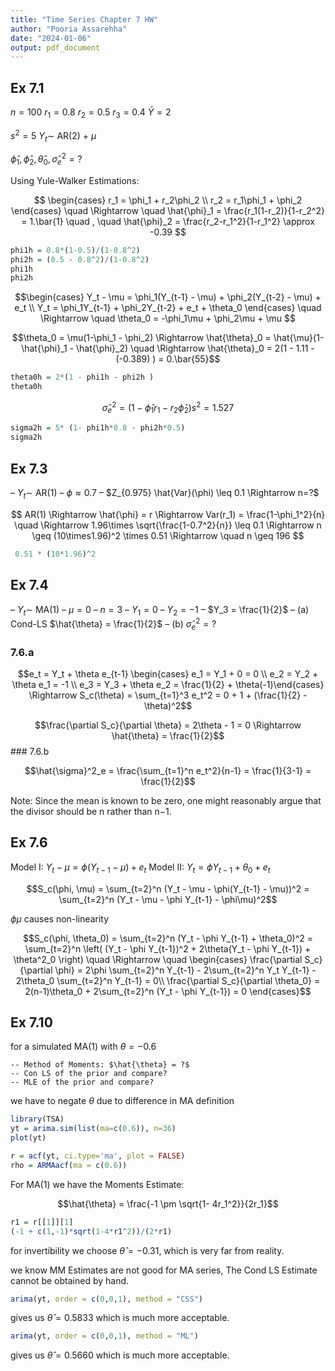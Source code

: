 ```yaml
---
title: "Time Series Chapter 7 HW"
author: "Pooria Assarehha"
date: "2024-01-06"
output: pdf_document
---
```


## Ex 7.1

$n = 100$   $r_1 = 0.8$     $r_2 = 0.5$     $r_3 = 0.4$     $\bar{Y} = 2$

$s^2 = 5$     $Y_t \sim$ AR(2) + $\mu$

$\hat{\phi}_1, \hat{\phi}_2, \hat{\theta}_0, \hat{\sigma}^2_e = ?$

Using Yule-Walker Estimations:

$$
\begin{cases}
r_1 = \phi_1 + r_2\phi_2 \\
r_2 = r_1\phi_1 + \phi_2 
\end{cases} \quad \Rightarrow \quad \hat{\phi}_1 = \frac{r_1(1-r_2)}{1-r_2^2}  = 1.\bar{1}  \quad , \quad \hat{\phi}_2 = \frac{r_2-r_1^2}{1-r_1^2} \approx -0.39 
$$

```r
phi1h = 0.8*(1-0.5)/(1-0.8^2)
phi2h = (0.5 - 0.8^2)/(1-0.8^2)
phi1h
phi2h
```


$$\begin{cases}
Y_t - \mu = \phi_1(Y_{t-1} - \mu) + \phi_2(Y_{t-2} - \mu) + e_t \\
Y_t = \phi_1Y_{t-1} + \phi_2Y_{t-2} + e_t  + \theta_0
\end{cases} \quad \Rightarrow \quad \theta_0 = -\phi_1\mu + \phi_2\mu + \mu $$

$$\theta_0 = \mu(1-\phi_1 - \phi_2) \Rightarrow \hat{\theta}_0 = \hat{\mu}(1-\hat{\phi}_1 - \hat{\phi}_2) \quad \Rightarrow \hat{\theta}_0 = 2(1 - 1.11 - (-0.389) ) = 0.\bar{55}$$
```r
theta0h = 2*(1 - phi1h - phi2h )
theta0h
```

$$\hat{\sigma}_e^2 = \left(1 - \hat{\phi}_1r_1 - r_2\hat{\phi}_2\right)s^2 = 1.527$$

```r
sigma2h = 5* (1- phi1h*0.8 - phi2h*0.5)
sigma2h
```

## Ex 7.3
-- $Y_t \sim$ AR(1)
-- $\phi \approx 0.7$
-- $Z_{0.975} \hat{Var}(\phi) \leq  0.1 \Rightarrow  n=?$

$$
AR(1) \Rightarrow \hat{\phi} = r \Rightarrow Var(r_1) = \frac{1-\phi_1^2}{n} \quad \Rightarrow 1.96\times \sqrt{\frac{1-0.7^2}{n}} \leq 0.1  \Rightarrow n \geq (10\times1.96)^2 \times 0.51 \Rightarrow \quad n \geq 196
$$

```r
 0.51 * (10*1.96)^2
```

## Ex 7.4

-- $Y_t \sim$ MA(1)
-- $\mu = 0$
-- $n=3$
-- $Y_1 = 0$
-- $Y_2 = -1$
-- $Y_3 = \frac{1}{2}$
-- (a) Cond-LS $\hat{\theta} = \frac{1}{2}$
-- (b) $\hat{\sigma}^2_e = ?$

### 7.6.a

$$e_t = Y_t + \theta e_{t-1} \begin{cases} e_1 = Y_1 + 0 = 0 \\ e_2 = Y_2 + \theta e_1 = -1 \\ e_3 = Y_3 + \theta e_2 = \frac{1}{2} + \theta(-1)\end{cases} \Rightarrow S_c(\theta) = \sum_{t=1}^3 e_t^2 = 0 + 1 + (\frac{1}{2} - \theta)^2$$

$$\frac{\partial S_c}{\partial \theta} = 2\theta - 1 = 0 \Rightarrow \hat{\theta} = \frac{1}{2}$$
### 7.6.b

$$\hat{\sigma}^2_e = \frac{\sum_{t=1}^n e_t^2}{n-1} = \frac{1}{3-1} = \frac{1}{2}$$

Note: Since the mean is known to be zero, one might reasonably argue that the divisor should be n rather than n−1.

## Ex 7.6

Model I: $Y_t - \mu = \phi (Y_{t-1}-\mu) + e_t$
Model II: $Y_t = \phi Y_{t-1}+ \theta_0 + e_t$

$$S_c(\phi, \mu) = \sum_{t=2}^n (Y_t - \mu - \phi(Y_{t-1} - \mu))^2 = \sum_{t=2}^n (Y_t - \mu - \phi Y_{t-1} - \phi\mu)^2$$

$\phi\mu$ causes non-linearity

$$S_c(\phi, \theta_0) = \sum_{t=2}^n (Y_t - \phi Y_{t-1} + \theta_0)^2 = \sum_{t=2}^n \left( (Y_t - \phi Y_{t-1})^2 + 2\theta(Y_t - \phi Y_{t-1}) + \theta^2_0 \right) \quad \Rightarrow \quad \begin{cases}
\frac{\partial S_c}{\partial \phi} = 2\phi \sum_{t=2}^n Y_{t-1} - 2\sum_{t=2}^n Y_t Y_{t-1} - 2\theta_0 \sum_{t=2}^n Y_{t-1} = 0\\
\frac{\partial S_c}{\partial \theta_0} = 2(n-1)\theta_0 + 2\sum_{t=2}^n (Y_t - \phi Y_{t-1}) = 0
\end{cases}$$

## Ex 7.10

for a simulated MA(1) with $\theta = -0.6$

    -- Method of Moments: $\hat{\theta} = ?$
    -- Con LS of the prior and compare? 
    -- MLE of the prior and compare?

we have to negate $\theta$ due to difference in MA definition 

```r
library(TSA)
yt = arima.sim(list(ma=c(0.6)), n=36)
plot(yt)
```



```r
r = acf(yt, ci.type='ma', plot = FALSE)
rho = ARMAacf(ma = c(0.6))
```

For MA(1) we have the Moments Estimate:

$$\hat{\theta} = \frac{-1 \pm \sqrt{1- 4r_1^2}}{2r_1}$$
```r
r1 = r[[1]][1]
(-1 + c(1,-1)*sqrt(1-4*r1^2))/(2*r1)
```

for invertibility we choose $\hat{\theta} = -0.31$, which is very far from reality. 

we know MM Estimates are not good for MA series, The Cond LS Estimate cannot be obtained by hand.

```r
arima(yt, order = c(0,0,1), method = "CSS")
```

gives us $\hat{\theta} = 0.5833$ which is much more acceptable.


```r
arima(yt, order = c(0,0,1), method = "ML")
```

gives us $\hat{\theta} = 0.5660$ which is much more acceptable.

